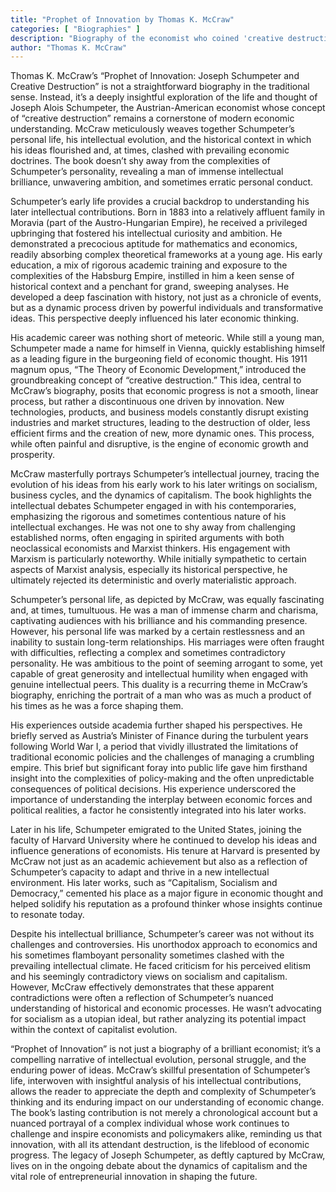 ```yaml
---
title: "Prophet of Innovation by Thomas K. McCraw"
categories: [ "Biographies" ]
description: "Biography of the economist who coined 'creative destruction'"
author: "Thomas K. McCraw"
---
```

Thomas K. McCraw's "Prophet of Innovation: Joseph Schumpeter and Creative Destruction" is not a straightforward biography in the traditional sense.  Instead, it's a deeply insightful exploration of the life and thought of Joseph Alois Schumpeter, the Austrian-American economist whose concept of "creative destruction" remains a cornerstone of modern economic understanding. McCraw meticulously weaves together Schumpeter's personal life, his intellectual evolution, and the historical context in which his ideas flourished and, at times, clashed with prevailing economic doctrines.  The book doesn't shy away from the complexities of Schumpeter's personality, revealing a man of immense intellectual brilliance, unwavering ambition, and sometimes erratic personal conduct.

Schumpeter's early life provides a crucial backdrop to understanding his later intellectual contributions. Born in 1883 into a relatively affluent family in Moravia (part of the Austro-Hungarian Empire), he received a privileged upbringing that fostered his intellectual curiosity and ambition.  He demonstrated a precocious aptitude for mathematics and economics, readily absorbing complex theoretical frameworks at a young age. His early education, a mix of rigorous academic training and exposure to the complexities of the Habsburg Empire, instilled in him a keen sense of historical context and a penchant for grand, sweeping analyses.  He developed a deep fascination with history, not just as a chronicle of events, but as a dynamic process driven by powerful individuals and transformative ideas.  This perspective deeply influenced his later economic thinking.

His academic career was nothing short of meteoric.  While still a young man, Schumpeter made a name for himself in Vienna, quickly establishing himself as a leading figure in the burgeoning field of economic thought. His 1911 magnum opus, "The Theory of Economic Development," introduced the groundbreaking concept of "creative destruction."  This idea, central to McCraw's biography, posits that economic progress is not a smooth, linear process, but rather a discontinuous one driven by innovation.  New technologies, products, and business models constantly disrupt existing industries and market structures, leading to the destruction of older, less efficient firms and the creation of new, more dynamic ones.  This process, while often painful and disruptive, is the engine of economic growth and prosperity.

McCraw masterfully portrays Schumpeter's intellectual journey, tracing the evolution of his ideas from his early work to his later writings on socialism, business cycles, and the dynamics of capitalism.  The book highlights the intellectual debates Schumpeter engaged in with his contemporaries, emphasizing the rigorous and sometimes contentious nature of his intellectual exchanges.  He was not one to shy away from challenging established norms, often engaging in spirited arguments with both neoclassical economists and Marxist thinkers. His engagement with Marxism is particularly noteworthy. While initially sympathetic to certain aspects of Marxist analysis, especially its historical perspective, he ultimately rejected its deterministic and overly materialistic approach.

Schumpeter's personal life, as depicted by McCraw, was equally fascinating and, at times, tumultuous.  He was a man of immense charm and charisma, captivating audiences with his brilliance and his commanding presence.  However, his personal life was marked by a certain restlessness and an inability to sustain long-term relationships.  His marriages were often fraught with difficulties, reflecting a complex and sometimes contradictory personality.  He was ambitious to the point of seeming arrogant to some, yet capable of great generosity and intellectual humility when engaged with genuine intellectual peers. This duality is a recurring theme in McCraw's biography, enriching the portrait of a man who was as much a product of his times as he was a force shaping them.

His experiences outside academia further shaped his perspectives.  He briefly served as Austria's Minister of Finance during the turbulent years following World War I, a period that vividly illustrated the limitations of traditional economic policies and the challenges of managing a crumbling empire. This brief but significant foray into public life gave him firsthand insight into the complexities of policy-making and the often unpredictable consequences of political decisions.  His experience underscored the importance of understanding the interplay between economic forces and political realities, a factor he consistently integrated into his later works.

Later in his life, Schumpeter emigrated to the United States, joining the faculty of Harvard University where he continued to develop his ideas and influence generations of economists.  His tenure at Harvard is presented by McCraw not just as an academic achievement but also as a reflection of Schumpeter's capacity to adapt and thrive in a new intellectual environment. His later works, such as "Capitalism, Socialism and Democracy," cemented his place as a major figure in economic thought and helped solidify his reputation as a profound thinker whose insights continue to resonate today.

Despite his intellectual brilliance, Schumpeter's career was not without its challenges and controversies.  His unorthodox approach to economics and his sometimes flamboyant personality sometimes clashed with the prevailing intellectual climate.  He faced criticism for his perceived elitism and his seemingly contradictory views on socialism and capitalism.  However, McCraw effectively demonstrates that these apparent contradictions were often a reflection of Schumpeter's nuanced understanding of historical and economic processes.  He wasn't advocating for socialism as a utopian ideal, but rather analyzing its potential impact within the context of capitalist evolution.

"Prophet of Innovation" is not just a biography of a brilliant economist; it's a compelling narrative of intellectual evolution, personal struggle, and the enduring power of ideas.  McCraw's skillful presentation of Schumpeter's life, interwoven with insightful analysis of his intellectual contributions, allows the reader to appreciate the depth and complexity of Schumpeter's thinking and its enduring impact on our understanding of economic change.  The book's lasting contribution is not merely a chronological account but a nuanced portrayal of a complex individual whose work continues to challenge and inspire economists and policymakers alike, reminding us that innovation, with all its attendant destruction, is the lifeblood of economic progress.  The legacy of Joseph Schumpeter, as deftly captured by McCraw, lives on in the ongoing debate about the dynamics of capitalism and the vital role of entrepreneurial innovation in shaping the future.

